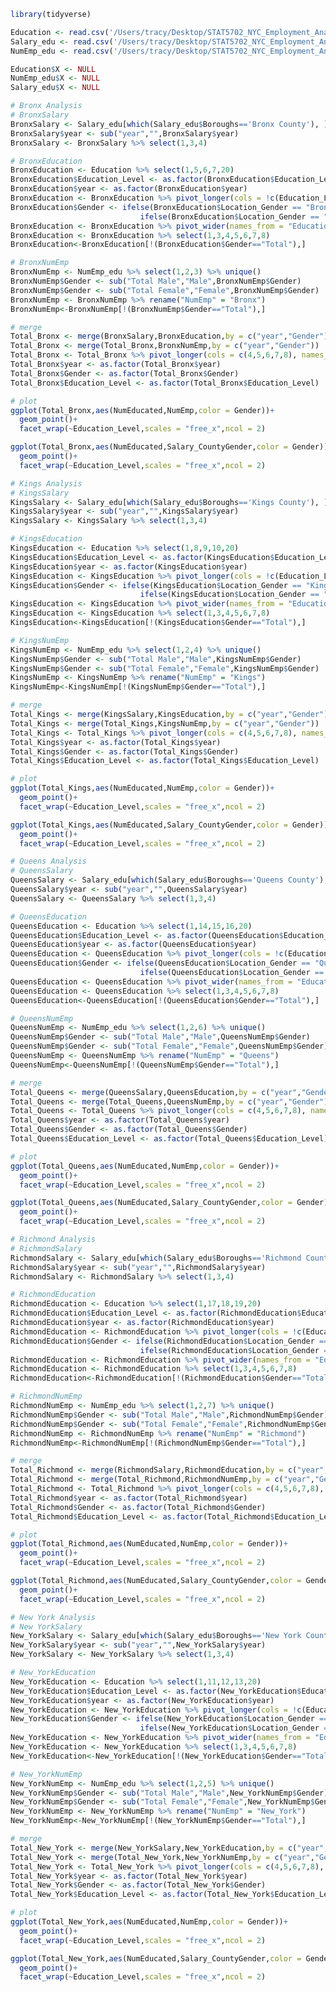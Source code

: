 ```r
library(tidyverse)

Education <- read.csv('/Users/tracy/Desktop/STAT5702_NYC_Employment_Analysis/DataPreprocessing/education/Education.csv')
Salary_edu <- read.csv('/Users/tracy/Desktop/STAT5702_NYC_Employment_Analysis/DataPreprocessing/education/salary_edu.csv')
NumEmp_edu <- read.csv('/Users/tracy/Desktop/STAT5702_NYC_Employment_Analysis/DataPreprocessing/NumEmp/numemp_sum.csv')

Education$X <- NULL
NumEmp_edu$X <- NULL
Salary_edu$X <- NULL
```

```r
# Bronx Analysis
# BronxSalary
BronxSalary <- Salary_edu[which(Salary_edu$Boroughs=='Bronx County'), ]
BronxSalary$year <- sub("year","",BronxSalary$year)
BronxSalary <- BronxSalary %>% select(1,3,4)

# BronxEducation
BronxEducation <- Education %>% select(1,5,6,7,20)
BronxEducation$Education_Level <- as.factor(BronxEducation$Education_Level)
BronxEducation$year <- as.factor(BronxEducation$year)
BronxEducation <- BronxEducation %>% pivot_longer(cols = !c(Education_Level,year),names_to = "Location_Gender", values_to = "count")
BronxEducation$Gender <- ifelse(BronxEducation$Location_Gender == "Bronx.County..Total", "Total", 
                             ifelse(BronxEducation$Location_Gender == "Bronx.County..Female", "Female", "Male"))
BronxEducation <- BronxEducation %>% pivot_wider(names_from = "Education_Level", values_from = "count")
BronxEducation <- BronxEducation %>% select(1,3,4,5,6,7,8)
BronxEducation<-BronxEducation[!(BronxEducation$Gender=="Total"),]

# BronxNumEmp
BronxNumEmp <- NumEmp_edu %>% select(1,2,3) %>% unique()
BronxNumEmp$Gender <- sub("Total Male","Male",BronxNumEmp$Gender)
BronxNumEmp$Gender <- sub("Total Female","Female",BronxNumEmp$Gender)
BronxNumEmp <- BronxNumEmp %>% rename("NumEmp" = "Bronx")
BronxNumEmp<-BronxNumEmp[!(BronxNumEmp$Gender=="Total"),]

# merge
Total_Bronx <- merge(BronxSalary,BronxEducation,by = c("year","Gender"))
Total_Bronx <- merge(Total_Bronx,BronxNumEmp,by = c("year","Gender"))
Total_Bronx <- Total_Bronx %>% pivot_longer(cols = c(4,5,6,7,8), names_to = "Education_Level",values_to = "NumEducated")
Total_Bronx$year <- as.factor(Total_Bronx$year)
Total_Bronx$Gender <- as.factor(Total_Bronx$Gender)
Total_Bronx$Education_Level <- as.factor(Total_Bronx$Education_Level)

# plot
ggplot(Total_Bronx,aes(NumEducated,NumEmp,color = Gender))+
  geom_point()+
  facet_wrap(~Education_Level,scales = "free_x",ncol = 2)

ggplot(Total_Bronx,aes(NumEducated,Salary_CountyGender,color = Gender))+
  geom_point()+
  facet_wrap(~Education_Level,scales = "free_x",ncol = 2)
```

```r
# Kings Analysis
# KingsSalary
KingsSalary <- Salary_edu[which(Salary_edu$Boroughs=='Kings County'), ]
KingsSalary$year <- sub("year","",KingsSalary$year)
KingsSalary <- KingsSalary %>% select(1,3,4)

# KingsEducation
KingsEducation <- Education %>% select(1,8,9,10,20)
KingsEducation$Education_Level <- as.factor(KingsEducation$Education_Level)
KingsEducation$year <- as.factor(KingsEducation$year)
KingsEducation <- KingsEducation %>% pivot_longer(cols = !c(Education_Level,year),names_to = "Location_Gender", values_to = "count")
KingsEducation$Gender <- ifelse(KingsEducation$Location_Gender == "Kings.County..Total", "Total", 
                             ifelse(KingsEducation$Location_Gender == "Kings.County..Female", "Female", "Male"))
KingsEducation <- KingsEducation %>% pivot_wider(names_from = "Education_Level", values_from = "count")
KingsEducation <- KingsEducation %>% select(1,3,4,5,6,7,8)
KingsEducation<-KingsEducation[!(KingsEducation$Gender=="Total"),]

# KingsNumEmp
KingsNumEmp <- NumEmp_edu %>% select(1,2,4) %>% unique()
KingsNumEmp$Gender <- sub("Total Male","Male",KingsNumEmp$Gender)
KingsNumEmp$Gender <- sub("Total Female","Female",KingsNumEmp$Gender)
KingsNumEmp <- KingsNumEmp %>% rename("NumEmp" = "Kings")
KingsNumEmp<-KingsNumEmp[!(KingsNumEmp$Gender=="Total"),]

# merge
Total_Kings <- merge(KingsSalary,KingsEducation,by = c("year","Gender"))
Total_Kings <- merge(Total_Kings,KingsNumEmp,by = c("year","Gender"))
Total_Kings <- Total_Kings %>% pivot_longer(cols = c(4,5,6,7,8), names_to = "Education_Level",values_to = "NumEducated")
Total_Kings$year <- as.factor(Total_Kings$year)
Total_Kings$Gender <- as.factor(Total_Kings$Gender)
Total_Kings$Education_Level <- as.factor(Total_Kings$Education_Level)

# plot
ggplot(Total_Kings,aes(NumEducated,NumEmp,color = Gender))+
  geom_point()+
  facet_wrap(~Education_Level,scales = "free_x",ncol = 2)

ggplot(Total_Kings,aes(NumEducated,Salary_CountyGender,color = Gender))+
  geom_point()+
  facet_wrap(~Education_Level,scales = "free_x",ncol = 2)
```

```r
# Queens Analysis
# QueensSalary
QueensSalary <- Salary_edu[which(Salary_edu$Boroughs=='Queens County'), ]
QueensSalary$year <- sub("year","",QueensSalary$year)
QueensSalary <- QueensSalary %>% select(1,3,4)

# QueensEducation
QueensEducation <- Education %>% select(1,14,15,16,20)
QueensEducation$Education_Level <- as.factor(QueensEducation$Education_Level)
QueensEducation$year <- as.factor(QueensEducation$year)
QueensEducation <- QueensEducation %>% pivot_longer(cols = !c(Education_Level,year),names_to = "Location_Gender", values_to = "count")
QueensEducation$Gender <- ifelse(QueensEducation$Location_Gender == "Queens.County..Total", "Total", 
                             ifelse(QueensEducation$Location_Gender == "Queens.County..Female", "Female", "Male"))
QueensEducation <- QueensEducation %>% pivot_wider(names_from = "Education_Level", values_from = "count")
QueensEducation <- QueensEducation %>% select(1,3,4,5,6,7,8)
QueensEducation<-QueensEducation[!(QueensEducation$Gender=="Total"),]

# QueensNumEmp
QueensNumEmp <- NumEmp_edu %>% select(1,2,6) %>% unique()
QueensNumEmp$Gender <- sub("Total Male","Male",QueensNumEmp$Gender)
QueensNumEmp$Gender <- sub("Total Female","Female",QueensNumEmp$Gender)
QueensNumEmp <- QueensNumEmp %>% rename("NumEmp" = "Queens")
QueensNumEmp<-QueensNumEmp[!(QueensNumEmp$Gender=="Total"),]

# merge
Total_Queens <- merge(QueensSalary,QueensEducation,by = c("year","Gender"))
Total_Queens <- merge(Total_Queens,QueensNumEmp,by = c("year","Gender"))
Total_Queens <- Total_Queens %>% pivot_longer(cols = c(4,5,6,7,8), names_to = "Education_Level",values_to = "NumEducated")
Total_Queens$year <- as.factor(Total_Queens$year)
Total_Queens$Gender <- as.factor(Total_Queens$Gender)
Total_Queens$Education_Level <- as.factor(Total_Queens$Education_Level)

# plot
ggplot(Total_Queens,aes(NumEducated,NumEmp,color = Gender))+
  geom_point()+
  facet_wrap(~Education_Level,scales = "free_x",ncol = 2)

ggplot(Total_Queens,aes(NumEducated,Salary_CountyGender,color = Gender))+
  geom_point()+
  facet_wrap(~Education_Level,scales = "free_x",ncol = 2)
```
```r
# Richmond Analysis
# RichmondSalary
RichmondSalary <- Salary_edu[which(Salary_edu$Boroughs=='Richmond County'), ]
RichmondSalary$year <- sub("year","",RichmondSalary$year)
RichmondSalary <- RichmondSalary %>% select(1,3,4)

# RichmondEducation
RichmondEducation <- Education %>% select(1,17,18,19,20)
RichmondEducation$Education_Level <- as.factor(RichmondEducation$Education_Level)
RichmondEducation$year <- as.factor(RichmondEducation$year)
RichmondEducation <- RichmondEducation %>% pivot_longer(cols = !c(Education_Level,year),names_to = "Location_Gender", values_to = "count")
RichmondEducation$Gender <- ifelse(RichmondEducation$Location_Gender == "Richmond.County..Total", "Total", 
                             ifelse(RichmondEducation$Location_Gender == "Richmond.County..Female", "Female", "Male"))
RichmondEducation <- RichmondEducation %>% pivot_wider(names_from = "Education_Level", values_from = "count")
RichmondEducation <- RichmondEducation %>% select(1,3,4,5,6,7,8)
RichmondEducation<-RichmondEducation[!(RichmondEducation$Gender=="Total"),]

# RichmondNumEmp
RichmondNumEmp <- NumEmp_edu %>% select(1,2,7) %>% unique()
RichmondNumEmp$Gender <- sub("Total Male","Male",RichmondNumEmp$Gender)
RichmondNumEmp$Gender <- sub("Total Female","Female",RichmondNumEmp$Gender)
RichmondNumEmp <- RichmondNumEmp %>% rename("NumEmp" = "Richmond")
RichmondNumEmp<-RichmondNumEmp[!(RichmondNumEmp$Gender=="Total"),]

# merge
Total_Richmond <- merge(RichmondSalary,RichmondEducation,by = c("year","Gender"))
Total_Richmond <- merge(Total_Richmond,RichmondNumEmp,by = c("year","Gender"))
Total_Richmond <- Total_Richmond %>% pivot_longer(cols = c(4,5,6,7,8), names_to = "Education_Level",values_to = "NumEducated")
Total_Richmond$year <- as.factor(Total_Richmond$year)
Total_Richmond$Gender <- as.factor(Total_Richmond$Gender)
Total_Richmond$Education_Level <- as.factor(Total_Richmond$Education_Level)

# plot
ggplot(Total_Richmond,aes(NumEducated,NumEmp,color = Gender))+
  geom_point()+
  facet_wrap(~Education_Level,scales = "free_x",ncol = 2)

ggplot(Total_Richmond,aes(NumEducated,Salary_CountyGender,color = Gender))+
  geom_point()+
  facet_wrap(~Education_Level,scales = "free_x",ncol = 2)
```
```r
# New York Analysis
# New YorkSalary
New_YorkSalary <- Salary_edu[which(Salary_edu$Boroughs=='New York County'), ]
New_YorkSalary$year <- sub("year","",New_YorkSalary$year)
New_YorkSalary <- New_YorkSalary %>% select(1,3,4)

# New_YorkEducation
New_YorkEducation <- Education %>% select(1,11,12,13,20)
New_YorkEducation$Education_Level <- as.factor(New_YorkEducation$Education_Level)
New_YorkEducation$year <- as.factor(New_YorkEducation$year)
New_YorkEducation <- New_YorkEducation %>% pivot_longer(cols = !c(Education_Level,year),names_to = "Location_Gender", values_to = "count")
New_YorkEducation$Gender <- ifelse(New_YorkEducation$Location_Gender == "New.York.County..Total", "Total", 
                             ifelse(New_YorkEducation$Location_Gender == "New.York.County..Female", "Female", "Male"))
New_YorkEducation <- New_YorkEducation %>% pivot_wider(names_from = "Education_Level", values_from = "count")
New_YorkEducation <- New_YorkEducation %>% select(1,3,4,5,6,7,8)
New_YorkEducation<-New_YorkEducation[!(New_YorkEducation$Gender=="Total"),]

# New_YorkNumEmp
New_YorkNumEmp <- NumEmp_edu %>% select(1,2,5) %>% unique()
New_YorkNumEmp$Gender <- sub("Total Male","Male",New_YorkNumEmp$Gender)
New_YorkNumEmp$Gender <- sub("Total Female","Female",New_YorkNumEmp$Gender)
New_YorkNumEmp <- New_YorkNumEmp %>% rename("NumEmp" = "New_York")
New_YorkNumEmp<-New_YorkNumEmp[!(New_YorkNumEmp$Gender=="Total"),]

# merge
Total_New_York <- merge(New_YorkSalary,New_YorkEducation,by = c("year","Gender"))
Total_New_York <- merge(Total_New_York,New_YorkNumEmp,by = c("year","Gender"))
Total_New_York <- Total_New_York %>% pivot_longer(cols = c(4,5,6,7,8), names_to = "Education_Level",values_to = "NumEducated")
Total_New_York$year <- as.factor(Total_New_York$year)
Total_New_York$Gender <- as.factor(Total_New_York$Gender)
Total_New_York$Education_Level <- as.factor(Total_New_York$Education_Level)

# plot
ggplot(Total_New_York,aes(NumEducated,NumEmp,color = Gender))+
  geom_point()+
  facet_wrap(~Education_Level,scales = "free_x",ncol = 2)

ggplot(Total_New_York,aes(NumEducated,Salary_CountyGender,color = Gender))+
  geom_point()+
  facet_wrap(~Education_Level,scales = "free_x",ncol = 2)
```

